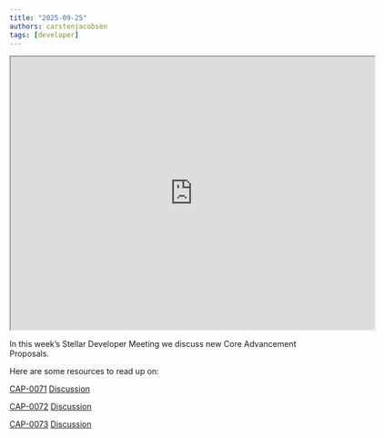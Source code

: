 ```yaml
---
title: "2025-09-25"
authors: carstenjacobsen
tags: [developer]
---
```


<iframe
  src="https://www.youtube.com/embed/bTiFz8VHQyQ?si=vyKk8df223kTpFKD"
  width="640"
  height="480"
  allow="autoplay"
></iframe>

In this week’s Stellar Developer Meeting we discuss new Core Advancement Proposals.

Here are some resources to read up on:

[CAP-0071](https://github.com/stellar/stellar-protocol/blob/master/core/cap-0071.md)
[Discussion](https://github.com/orgs/stellar/discussions/1784)

[CAP-0072](https://github.com/stellar/stellar-protocol/blob/master/core/cap-0072.md)
[Discussion](https://github.com/orgs/stellar/discussions/1763)

[CAP-0073](https://github.com/stellar/stellar-protocol/blob/master/core/cap-0073.md)
[Discussion](https://github.com/orgs/stellar/discussions/1668)